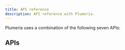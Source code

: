 ```yaml
---
title: API reference
description: API reference with Plumeria.
---
```



Plumeria uses a combination of the following seven APIs:


## APIs

<Cards>
  <Card
    href="/docs/api-reference/create"
    title="Guide create"
    description="Styling how to write create"
  />
  <Card
    href="/docs/api-reference/props"
    title="Guide props"
    description="Example how to use props"
  />
  <Card
    href="/docs/api-reference/keyframes"
    title="Guide keyframes"
    description="Learn how to write keyframes"
  />
  <Card
    href="/docs/api-reference/viewTransition"
    title="Guide viewTransition"
    description="Learn how to write viewTransition"
  />
    <Card
    href="/docs/api-reference/defineConsts"
    title="Guide defineConsts"
    description="Learn how to write defineConsts"
  />
  <Card
    href="/docs/api-reference/defineTokens"
    title="Guide defineTokens"
    description="Learn how to write defineTokens"
  />
    <Card
    href="/docs/api-reference/rx"
    title="Guide rx"
    description="Learn how to use rx"
  />
</Cards>
